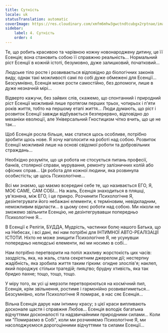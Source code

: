 ```yaml
---
title: Сутність
locale: uk
statusTranslation: automatic
coverImage: https://res.cloudinary.com/xmfm6mhw3gwctndtcubgx2rptnae/image/upload/v1740468922/small_cover_tratado_de_psicologia_revolucionaria_a4c0dca4e0.webp
sidebar:
    label: 4. Сутність
    order: 4
---
```

Те, що робить красивою та чарівною кожну новонароджену дитину, це її Есенція; вона становить собою її справжню реальність... Нормальний ріст Есенції в кожній істоті, безумовно, дуже залишковий, початковий...

Людське тіло росте і розвивається відповідно до біологічних законів виду, однак такі можливості самі по собі дуже обмежені для Есенції... Безсумнівно, Есенція може рости самостійно, без допомоги, лише в дуже незначній мірі...

Відверто кажучи, без зайвих слів, скажемо, що спонтанний і природний ріст Есенції можливий лише протягом перших трьох, чотирьох і п'яти років життя, тобто на першому етапі життя... Люди думають, що ріст і розвиток Есенції завжди відбувається безперервно, відповідно до механіки еволюції, але Універсальний Гностицизм чітко вчить, що це не так...

Щоб Есенція росла більше, має статися щось особливе, потрібно зробити щось нове. Я хочу наголосити на роботі над собою. Розвиток Есенції можливий лише на основі свідомої роботи та добровільних страждань...

Необхідно розуміти, що ця робота не стосується питань професії, банків, столярної справи, мурування, ремонту залізничних колій або офісних справ... Ця робота для кожної людини, яка розвинула особистість; це щось Психологічне...

Всі ми знаємо, що маємо всередині себе те, що називається ЕГО, Я, МОЄ САМЕ, САМ СОБІ... На жаль, Есенція знаходиться в пляшці, ув'язнена, між ЕГО, і це прикро. Розчинити Психологічне Я, дезінтегрувати його небажані елементи, є терміновим, невідкладним, неможливим відкласти... в цьому сенс роботи над собою. Ми ніколи не зможемо звільнити Есенцію, не дезінтегрувавши попередньо Психологічне Я...

В Есенції є Релігія, БУДДА, Мудрість, частинки болю нашого Батька, що на Небесах, і всі дані, які нам потрібні для ІНТИМНОЇ АВТО-РЕАЛІЗАЦІЇ ІСТОТИ. Ніхто не може знищити Психологічне Я, не усунувши попередньо нелюдські елементи, які ми носимо в собі...

Нам потрібно перетворити на попіл жахливу жорстокість цих часів: заздрість, яка, на жаль, стала секретним джерелом дії; нестерпну жадібність, яка зробила життя таким гірким: огидне злослів'я; наклеп, який породжує стільки трагедій; пияцтво; брудну хтивість, яка так бридко пахне; тощо, тощо, тощо.

У міру того, як усі ці мерзоти перетворюються на космічний пил, Есенція, крім звільнення, ростиме і гармонійно розвиватиметься... Безсумнівно, коли Психологічне Я помирає, в нас сяє Есенція...

Вільна Есенція дарує нам інтимну красу; з цієї краси випливають досконале щастя і справжня Любов... Есенція володіє багатьма відчуттями досконалості та надзвичайними природними силами... Коли ми "Помираємо в Собі", коли ми розчиняємо Психологічне Я, ми насолоджуємося дорогоцінними відчуттями та силами Есенції...

